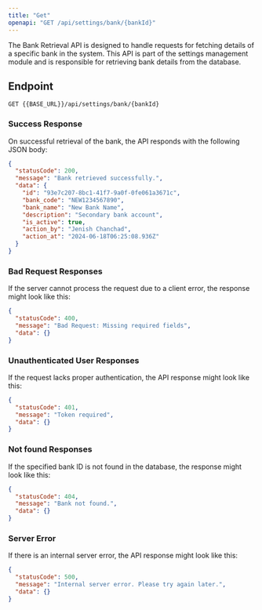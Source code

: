 ---
title: "Get"
openapi: "GET /api/settings/bank/{bankId}"
---

The Bank Retrieval API is designed to handle requests for fetching details of a specific bank in the system. This API is part of the settings management module and is responsible for retrieving bank details from the database.

## Endpoint

`GET {{BASE_URL}}/api/settings/bank/{bankId}`

### Success Response

On successful retrieval of the bank, the API responds with the following JSON body:

```json
{
  "statusCode": 200,
  "message": "Bank retrieved successfully.",
  "data": {
    "id": "93e7c207-8bc1-41f7-9a0f-0fe061a3671c",
    "bank_code": "NEW1234567890",
    "bank_name": "New Bank Name",
    "description": "Secondary bank account",
    "is_active": true,
    "action_by": "Jenish Chanchad",
    "action_at": "2024-06-18T06:25:08.936Z"
  }
}
```

### Bad Request Responses

If the server cannot process the request due to a client error, the response might look like this:

```json
{
  "statusCode": 400,
  "message": "Bad Request: Missing required fields",
  "data": {}
}
```

### Unauthenticated User Responses

If the request lacks proper authentication, the API response might look like this:

```json
{
  "statusCode": 401,
  "message": "Token required",
  "data": {}
}
```

### Not found Responses

If the specified bank ID is not found in the database, the response might look like this:

```json
{
  "statusCode": 404,
  "message": "Bank not found.",
  "data": {}
}
```

### Server Error

If there is an internal server error, the API response might look like this:

```json
{
  "statusCode": 500,
  "message": "Internal server error. Please try again later.",
  "data": {}
}
```
